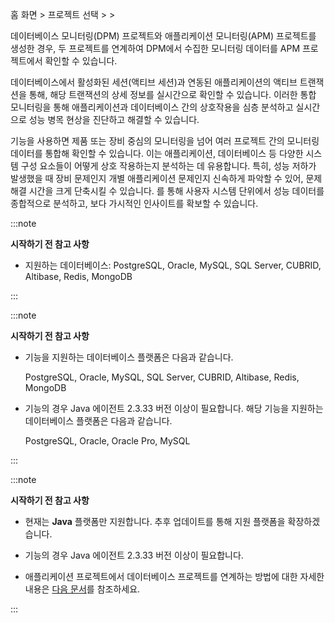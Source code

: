 홈 화면 &gt; 프로젝트 선택 &gt; <Cmdname sid="side_management" className="uitext" /> &gt; <Cmdname sid="side_correlatedProjectManagement" className="uitext" />

데이터베이스 모니터링(DPM) 프로젝트와 애플리케이션 모니터링(APM) 프로젝트를 생성한 경우, 두 프로젝트를 연계하여 DPM에서 수집한 모니터링 데이터를 APM 프로젝트에서 확인할 수 있습니다.

<InDoc product="postgresql,oracle,oracle-pro,mysql">

데이터베이스에서 활성화된 세션(액티브 세션)과 연동된 애플리케이션의 액티브 트랜잭션을 통해, 해당 트랜잭션의 상세 정보를 실시간으로 확인할 수 있습니다. 이러한 통합 모니터링을 통해 애플리케이션과 데이터베이스 간의 상호작용을 심층 분석하고 실시간으로 성능 병목 현상을 진단하고 해결할 수 있습니다.

</InDoc>

<InDoc product="java,php,python,nodejs,dotnet,golang"><ImgLang img="linked-project-management.png" desc="연계 프로젝트 관리" /></InDoc>

<InDoc product="postgresql,oracle,oracle-pro,mysql"><ImgLang img="db-linked-project-management.png" desc="연계 프로젝트 관리" /></InDoc>

<Cmdname sid="side_correlatedProjectManagement" className="uitext" /> 기능을 사용하면 제품 또는 장비 중심의 모니터링을 넘어 여러 프로젝트 간의 모니터링 데이터를 통합해 확인할 수 있습니다. 이는 애플리케이션, 데이터베이스 등 다양한 시스템 구성 요소들이 어떻게 상호 작용하는지 분석하는 데 유용합니다. 특히, 성능 저하가 발생했을 때 장비 문제인지 개별 애플리케이션 문제인지 신속하게 파악할 수 있어, 문제 해결 시간을 크게 단축시킬 수 있습니다. <Cmdname sid="side_correlatedProjectManagement" className="uitext" />를 통해 사용자 시스템 단위에서 성능 데이터를 종합적으로 분석하고, 보다 가시적인 인사이트를 확보할 수 있습니다.

<InDoc product="php,python,nodejs,dotnet,golang">

:::note

**시작하기 전 참고 사항**

* 지원하는 데이터베이스: PostgreSQL, Oracle, MySQL, SQL Server, CUBRID, Altibase, Redis, MongoDB

:::

</InDoc>

<InDoc product="java">

:::note

**시작하기 전 참고 사항**

* <Cmdname sid="BTN08519" className="uitext" /> 기능을 지원하는 데이터베이스 플랫폼은 다음과 같습니다. 

  PostgreSQL, Oracle, MySQL, SQL Server, CUBRID, Altibase, Redis, MongoDB

* <Cmdname sid="BTN08518" className="uitext" /> 기능의 경우 Java 에이전트 2.3.33 버전 이상이 필요합니다. 해당 기능을 지원하는 데이터베이스 플랫폼은 다음과 같습니다. 

  PostgreSQL, Oracle, Oracle Pro, MySQL

:::

</InDoc>

<InDoc product="postgresql,oracle,oracle-pro,mysql">

:::note

**시작하기 전 참고 사항**

* 현재는 **Java** 플랫폼만 지원합니다. 추후 업데이트를 통해 지원 플랫폼을 확장하겠습니다. 

* <Cmdname sid="BTN08518" className="uitext" /> 기능의 경우 Java 에이전트 2.3.33 버전 이상이 필요합니다. 

* 애플리케이션 프로젝트에서 데이터베이스 프로젝트를 연계하는 방법에 대한 자세한 내용은 [다음 문서](../java/linked-projects)를 참조하세요.

:::

</InDoc>